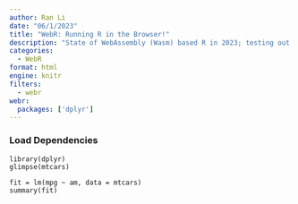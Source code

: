 ```yaml
---
author: Ran Li
date: "06/1/2023"
title: "WebR: Running R in the Browser!"
description: "State of WebAssembly (Wasm) based R in 2023; testing out this new development!"
categories:
  - WebR
format: html
engine: knitr
filters:
  - webr 
webr:
  packages: ['dplyr']
---
```


### Load Dependencies



``` webr-r
library(dplyr)
glimpse(mtcars)
```

``` webr-r
fit = lm(mpg ~ am, data = mtcars)
summary(fit)
```
